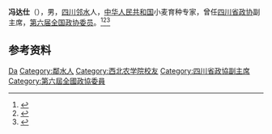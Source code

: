 '''冯达仕'''（{{bd|1915年||1992年|}}），男，[[四川|四川]][[邻水|邻水]]人，[[中华人民共和国|中华人民共和国]]小麦育种专家，曾任[[四川省政协|四川省政协]]副主席，[[第六届全国政协委员|第六届全国政协委员]]。<ref>{{Cite web|title=冯达仕精神--献身科学、执着追求、襟怀坦荡、淡泊名利|url=http://www.mynky.cn/Html/DangQunGongZuo/QunTuanHuoDong/201011/701.html|accessdate=2020-09-01|work=绵阳市农业科学研究院}}</ref><ref>{{Cite book|title=历届全国政协委员人名辞典|author=|publisher=中国国际广播出版社|year=1996|isbn=9787507813746|location=北京|pages=286}}</ref><ref>{{Cite book|title=中华人民共和国职官志|author=何虎生, 李耀东, 向常福主编|publisher=中国社会出版社|year=2003|isbn=9787800883934|location=北京|pages=}}</ref>

== 参考资料 ==
{{reflist}}

{{中国人物小作品}}

{{Authority control}}
{{DEFAULTSORT:Feng冯}}
[[Category:冯姓|Da]]
[[Category:鄰水人|Category:鄰水人]]
[[Category:西北农学院校友|Category:西北农学院校友]]
[[Category:四川省政協副主席|Category:四川省政協副主席]]
[[Category:第六屆全國政協委員|Category:第六屆全國政協委員]]